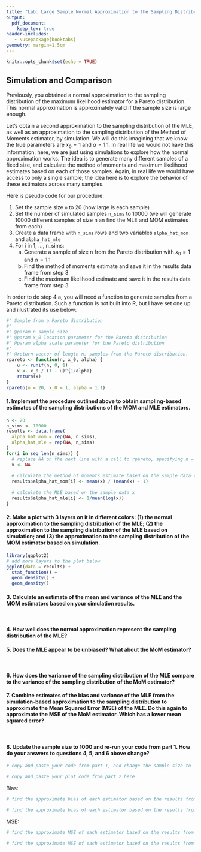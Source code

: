 ---
title: "Lab: Large Sample Normal Approximation to the Sampling Distribution of the MLE"
output:
  pdf_document:
    keep_tex: true
header-includes:
   - \usepackage{booktabs}
geometry: margin=1.5cm
---

```{r setup, include=FALSE}
knitr::opts_chunk$set(echo = TRUE)
```

## Simulation and Comparison

Previously, you obtained a normal approximation to the sampling distribution of the maximum likelihood estimator for a Pareto distribution.  This normal approximation is approximately valid if the sample size is large enough.

Let's obtain a second approximation to the sampling distribution of the MLE, as well as an approximation to the sampling distribution of the Method of Moments estimator, by simulation.  We will do this imagining that we know the true parameters are $x_0 = 1$ and $\alpha = 1.1$.  In real life we would not have this information; here, we are just using simulations to explore how the normal approximation works.  The idea is to generate many different samples of a fixed size, and calculate the method of moments and maximum likelihood estimates based on each of those samples.  Again, in real life we would have access to only a single sample; the idea here is to explore the behavior of these estimators across many samples.

Here is pseudo code for our procedure:

1. Set the sample size `n` to 20 (how large is each sample)
2. Set the number of simulated samples `n_sims` to 10000 (we will generate 10000 different samples of size n an find the MLE and MOM estimates from each)
3. Create a data frame with `n_sims` rows and two variables `alpha_hat_mom` and `alpha_hat_mle`
4. For i in 1, ..., n_sims:
    a. Generate a sample of size n from the Pareto distribution with $x_0 = 1$ and $\alpha = 1.1$
    b. Find the method of moments estimate and save it in the results data frame from step 3
    c. Find the maximum likelihood estimate and save it in the results data frame from step 3

In order to do step 4 a, you will need a function to generate samples from a Pareto distribution.  Such a function is not built into R, but I have set one up and illustrated its use below:

```{r}
#' Sample from a Pareto distribution
#'
#' @param n sample size
#' @param x_0 location parameter for the Pareto distribution
#' @param alpha scale parameter for the Pareto distribution
#'
#' @return vector of length n, samples from the Pareto distribution.
rpareto <- function(n, x_0, alpha) {
    u <- runif(n, 0, 1)
    x <- x_0 / (1 - u)^{1/alpha}
    return(x)
}
rpareto(n = 20, x_0 = 1, alpha = 1.1)
```

#### 1. Implement the procedure outlined above to obtain sampling-based estimates of the sampling distributions of the MOM and MLE estimators.

```{r}
n <- 20
n_sims <- 10000
results <- data.frame(
  alpha_hat_mom = rep(NA, n_sims),
  alpha_hat_mle = rep(NA, n_sims)
)
for(i in seq_len(n_sims)) {
  # replace NA on the next line with a call to rpareto, specifying n = n, x_0 = 1, and alpha = 1.1
  x <- NA
  
  # calculate the method of moments estimate based on the sample data x
  results$alpha_hat_mom[i] <- mean(x) / (mean(x) - 1)
  
  # calculate the MLE based on the sample data x
  results$alpha_hat_mle[i] <- 1/mean(log(x))
}
```

#### 2. Make a plot with 3 layers on it in different colors: (1) the normal approximation to the sampling distribution of the MLE; (2) the approximation to the sampling distribution of the MLE based on simulation; and (3) the approximation to the sampling distribution of the MOM estimator based on simulation.

```{r, fig.height = 2}
library(ggplot2)
# add more layers to the plot below
ggplot(data = results) +
  stat_function() +
  geom_density() +
  geom_density()
```

#### 3. Calculate an estimate of the mean and variance of the MLE and the MOM estimators based on your simulation results.

```{r}

```

```{r}

```

#### 4. How well does the normal approximation represent the sampling distribution of the MLE?


#### 5. Does the MLE appear to be unbiased?  What about the MoM estimator?

```{r}

```

```{r}

```

#### 6. How does the variance of the sampling distribution of the MLE compare to the variance of the sampling distribution of the MoM estimator?


#### 7. Combine estimates of the bias and variance of the MLE from the simulation-based approximation to the sampling distribution to approximate the Mean Squared Error (MSE) of the MLE.  Do this again to approximate the MSE of the MoM estimator.  Which has a lower mean squared error?

```{r}

```

```{r}

```


#### 8. Update the sample size to 1000 and re-run your code from part 1.  How do your answers to questions 4, 5, and 6 above change?

```{r}
# copy and paste your code from part 1, and change the sample size to 1000

```

```{r, fig.height = 2}
# copy and paste your plot code from part 2 here

```


Bias:

```{r}
# find the approximate bias of each estimator based on the results from your simulated samples

```

```{r}
# find the approximate bias of each estimator based on the results from your simulated samples

```


MSE:

```{r}
# find the approximate MSE of each estimator based on the results from your simulated samples

```

```{r}
# find the approximate MSE of each estimator based on the results from your simulated samples

```

